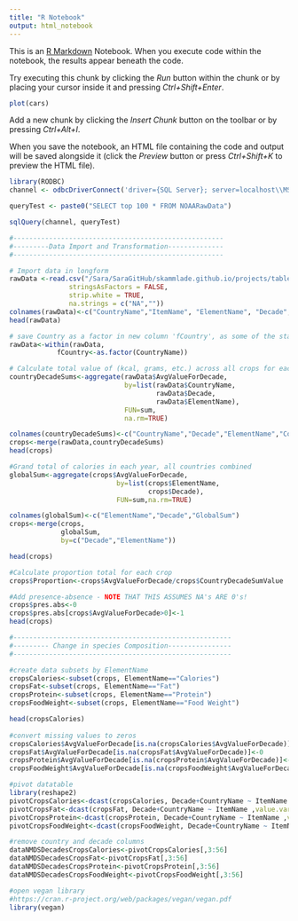 ---
title: "R Notebook"
output: html_notebook
---

This is an [R Markdown](http://rmarkdown.rstudio.com) Notebook. When you execute code within the notebook, the results appear beneath the code. 

Try executing this chunk by clicking the *Run* button within the chunk or by placing your cursor inside it and pressing *Ctrl+Shift+Enter*. 

```{r}
plot(cars)
```

Add a new chunk by clicking the *Insert Chunk* button on the toolbar or by pressing *Ctrl+Alt+I*.

When you save the notebook, an HTML file containing the code and output will be saved alongside it (click the *Preview* button or press *Ctrl+Shift+K* to preview the HTML file).

```{r}

library(RODBC) 
channel <- odbcDriverConnect('driver={SQL Server}; server=localhost\\MSSQLSERVER,1433; database=Weather; trusted_connection=true')

queryTest <- paste0("SELECT top 100 * FROM NOAARawData")

sqlQuery(channel, queryTest)

```





```{r}
#-----------------------------------------------------
#---------Data Import and Transformation--------------
#-----------------------------------------------------

# Import data in longform
rawData <-read.csv("/Sara/SaraGitHub/skammlade.github.io/projects/tableau/datafiles/QuickCropDataAvgValueByDecade.csv", 
               stringsAsFactors = FALSE,
               strip.white = TRUE,
               na.strings = c("NA",""))
colnames(rawData)<-c("CountryName","ItemName", "ElementName", "Decade","AvgValueForDecade")
head(rawData)

# save Country as a factor in new column 'fCountry', as some of the statistical methods require factors
rawData<-within(rawData, 
            fCountry<-as.factor(CountryName))

# Calculate total value of (kcal, grams, etc.) across all crops for each country in each year
countryDecadeSums<-aggregate(rawData$AvgValueForDecade, 
                             by=list(rawData$CountryName, 
                                     rawData$Decade, 
                                     rawData$ElementName), 
                             FUN=sum,
                             na.rm=TRUE)

colnames(countryDecadeSums)<-c("CountryName","Decade","ElementName","CountryDecadeSumValue")
crops<-merge(rawData,countryDecadeSums)
head(crops)

#Grand total of calories in each year, all countries combined
globalSum<-aggregate(crops$AvgValueForDecade, 
                           by=list(crops$ElementName, 
                                   crops$Decade), 
                           FUN=sum,na.rm=TRUE)

colnames(globalSum)<-c("ElementName","Decade","GlobalSum")
crops<-merge(crops,
             globalSum,
             by=c("Decade","ElementName"))

head(crops)

#Calculate proportion total for each crop
crops$Proportion<-crops$AvgValueForDecade/crops$CountryDecadeSumValue

#Add presence-absence - NOTE THAT THIS ASSUMES NA's ARE 0's!
crops$pres.abs<-0
crops$pres.abs[crops$AvgValueForDecade>0]<-1
head(crops)

#-------------------------------------------------------
#--------- Change in species Composition----------------
#-------------------------------------------------------

#create data subsets by ElementName
cropsCalories<-subset(crops, ElementName=="Calories")
cropsFat<-subset(crops, ElementName=="Fat")
cropsProtein<-subset(crops, ElementName=="Protein")
cropsFoodWeight<-subset(crops, ElementName=="Food Weight")

head(cropsCalories)
  
#convert missing values to zeros
cropsCalories$AvgValueForDecade[is.na(cropsCalories$AvgValueForDecade)]<-0
cropsFat$AvgValueForDecade[is.na(cropsFat$AvgValueForDecade)]<-0
cropsProtein$AvgValueForDecade[is.na(cropsProtein$AvgValueForDecade)]<-0
cropsFoodWeight$AvgValueForDecade[is.na(cropsFoodWeight$AvgValueForDecade)]<-0

#pivot datatable
library(reshape2)
pivotCropsCalories<-dcast(cropsCalories, Decade+CountryName ~ ItemName ,value.var="AvgValueForDecade")
pivotCropsFat<-dcast(cropsFat, Decade+CountryName ~ ItemName ,value.var="AvgValueForDecade")
pivotCropsProtein<-dcast(cropsProtein, Decade+CountryName ~ ItemName ,value.var="AvgValueForDecade")
pivotCropsFoodWeight<-dcast(cropsFoodWeight, Decade+CountryName ~ ItemName ,value.var="AvgValueForDecade")

#remove country and decade columns
dataNMDSDecadesCropsCalories<-pivotCropsCalories[,3:56]
dataNMDSDecadesCropsFat<-pivotCropsFat[,3:56]
dataNMDSDecadesCropsProtein<-pivotCropsProtein[,3:56]
dataNMDSDecadesCropsFoodWeight<-pivotCropsFoodWeight[,3:56]

#open vegan library
#https://cran.r-project.org/web/packages/vegan/vegan.pdf
library(vegan)



```

